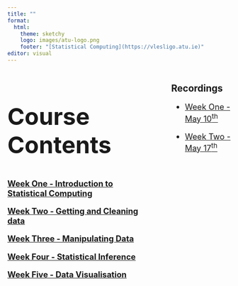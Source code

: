 ```yaml
---
title: ""
format: 
  html:
    theme: sketchy
    logo: images/atu-logo.png
    footer: "[Statistical Computing](https://vlesligo.atu.ie)"
editor: visual
---
```


::: columns
::: {.column width="70%"}
::: {style="font-size: 250%; list-style-position: outside; padding-left: 0em;"}
## Course Contents
:::

::: {style="font-size: 130%; list-style-position: outside; padding-left: 0em;"}
[**Week One - Introduction to Statistical Computing**](https://atu2023.netlify.app/week-01/#/title)

[**Week Two - Getting and Cleaning data**](https://atu2023.netlify.app/week-02/#/title)

[**Week Three - Manipulating Data**](https://atu2023.netlify.app/week-03/#/title)

[**Week Four - Statistical Inference**](https://atu2023.netlify.app/week-04/#/title)

[**Week Five - Data Visualisation**](https://atu2023.netlify.app/week-05/#/title)
:::
:::

::: {.column width="1%"}
:::

::: {.column width="29%"}
## Recordings

::: {style="font-size: 130%; list-style-position: outside; padding-left: 0em;"}
-   [Week One - May 10<sup>th</sup>](https://youtu.be/JzhEz_H8XDM)

-   [Week Two - May 17<sup>th</sup>](https://youtu.be/c7ZyBYEn0-c)
:::
:::
:::
